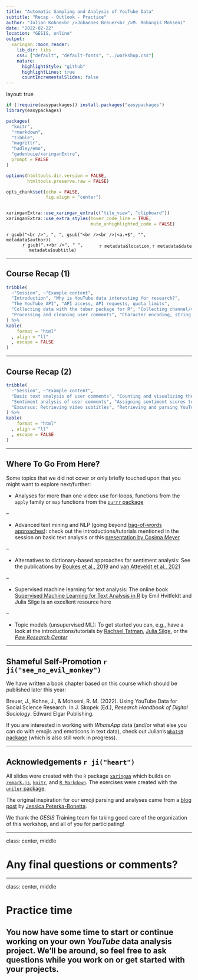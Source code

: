 ```yaml
---
title: "Automatic Sampling and Analysis of YouTube Data"
subtitle: "Recap - Outlook - Practice"
author: "Julian Kohne<br />Johannes Breuer<br />M. Rohangis Mohseni"
date: "2022-02-22"
location: "GESIS, online"
output:
  xaringan::moon_reader:
    lib_dir: libs
    css: ["default", "default-fonts", "../workshop.css"]
    nature:
      highlightStyle: "github"
      highlightLines: true
      countIncrementalSlides: false
---
```

layout: true

```r
if (!require(easypackages)) install.packages("easypackages")
library(easypackages)

packages(
  "knitr",
  "rmarkdown",
  "tibble",
  "magrittr",
  "hadley/emo",
  "gadenbuie/xaringanExtra",
  prompt = FALSE
)

options(htmltools.dir.version = FALSE,
        htmltools.preserve.raw = FALSE)

opts_chunk$set(echo = FALSE,
               fig.align = "center")


xaringanExtra::use_xaringan_extra(c("tile_view", "clipboard"))
xaringanExtra::use_extra_styles(hover_code_line = TRUE,
                                mute_unhighlighted_code = FALSE)
```

<div class="my-footer">
  <div style="float: left;"><span>`r gsub("<br />", ", ", gsub("<br /><br />|<a.+$", "", metadata$author))`</span></div>
  <div style="float: right;"><span>`r metadata$location`, `r metadata$date`</span></div>
  <div style="text-align: center;"><span>`r gsub(".+<br />", " ", metadata$subtitle)`</span></div>
</div>
  
---

## Course Recap (1)

```r
tribble(
  ~"Session", ~"Example content", 
  "Introduction", "Why is YouTube data interesting for research?",
  "The YouTube API", "API access, API requests, quota limits",
  "Collecting data with the tuber package for R", "Collecting channel/video stats & viewer comments", 
  "Processing and cleaning user comments", "Character encoding, string operations, emoji dictionaries"
) %>% 
kable(
    format = "html"
  , align = "ll"
  , escape = FALSE
)
```



---

## Course Recap (2)

```r
tribble(
  ~"Session", ~"Example content", 
  "Basic text analysis of user comments", "Counting and visualizing the frequencies of words and emojis in comments",
  "Sentiment analysis of user comments", "Assigning sentiment scores to words and emojis",
  "Excursus: Retrieving video subtitles", "Retrieving and parsing YouTube video subtitles"
) %>% 
kable(
    format = "html"
  , align = "ll"
  , escape = FALSE
)
```

---

## Where To Go From Here?

Some topics that we did not cover or only briefly touched upon that you might want to explore next/further:

- Analyses for more than one video: use for-loops, functions from the `apply` family or `map` functions from the [`purrr` package](https://purrr.tidyverse.org/)

--

- Advanced text mining and NLP (going beyond [bag-of-words approaches](https://en.wikipedia.org/wiki/Bag-of-words_model)): check out the introductions/tutorials mentioned in the session on basic text analysis or this [presentation by Cosima Meyer](https://cosimameyer.rbind.io/talk/nlp-rladies-tunis/)

--

- Alternatives to dictionary-based approaches for sentiment analysis: See the publications by [Boukes et al., 2019](https://doi.org/10.1080/19312458.2019.1671966) and [van Atteveldt et al., 2021](https://doi.org/10.1080/19312458.2020.1869198)

--

- Supervised machine learning for text analysis: The online book [Supervised Machine Learning for Text Analysis in R](https://smltar.com/) by Emil Hvitfeldt and Julia Silge is an excellent resource here

--

- Topic models (unsupervised ML): To get started you can, e.g., have a look at the introductions/tutorials by [Rachael Tatman](https://www.kaggle.com/rtatman/nlp-in-r-topic-modelling), [Julia Silge](https://juliasilge.com/blog/sherlock-holmes-stm/), or the [*Pew Research Center*](https://medium.com/pew-research-center-decoded/an-intro-to-topic-models-for-text-analysis-de5aa3e72bdb)

---

## Shameful Self-Promotion `r ji("see_no_evil_monkey")`

We have written a book chapter based on this course which should be published later this year:

Breuer, J., Kohne, J., & Mohseni, R. M. (2022). Using YouTube Data for Social Science
Research. In J. Skopek (Ed.), *Research Handbook of Digital Sociology*. Edward Elgar Publishing.

If you are interested in working with *WhatsApp* data (and/or what else you can do with emojis and emoticons in text data), check out Julian's [`WhatsR` package](https://github.com/gesiscss/WhatsR) (which is also still work in progress).

---

## Acknowledgements `r ji("heart")`

All slides were created with the `R` package [`xaringan`](https://github.com/yihui/xaringan) which builds on [`remark.js`](https://remarkjs.com), [`knitr`](http://yihui.name/knitr), and [`R Markdown`](https://rmarkdown.rstudio.com). The exercises were created with the [`unilur` package](https://github.com/koncina/unilur).  

The original inspiration for our emoji parsing and analyses came from a [blog post](http://opiateforthemass.es/articles/emoji-analysis/) by [Jessica Peterka-Bonetta](https://github.com/today-is-a-good-day).  

We thank the *GESIS* Training team for taking good care of the organization of this workshop, and all of you for participating!

---

class: center, middle

# Any final questions or comments?

---

class: center, middle

# Practice time

## You now have some time to start or continue working on your own *YouTube* data analysis project. We'll be around, so feel free to ask questions while you work on or get started with your projects. 


